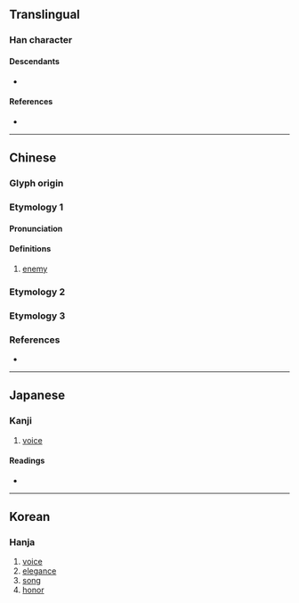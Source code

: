 {{character info}}
==Translingual==

===Han character===
{{Han char|rn=79|rad=殳|as=07|sn=11|four=|canj=GHHNE|ids=⿰声殳}}

====Descendants====
* {{l|mul|[[漀]], [[磬]], [[罄]], [[聲]], [[謦]], [[䡰]], [[馨]]}}

====References====
* {{Han ref|kx=0585.060|dkj=16633|dj=0977.250|hdz=32159.060|uh=6BB8|ud=27576}}

----

==Chinese==

===Glyph origin===
{{Han etym}}

===Etymology 1===
{{zh-forms}}

====Pronunciation====
{{zh-pron
|m=kēng
|c=
|mc=y
|oc=y
|ma=
|cat=n
}}

====Definitions====
{{zh-hanzi}}

# {{zh-o}} [[enemy]]

===Etymology 2===
{{zh-see|磬|v}}

===Etymology 3===
{{zh-see|聲|v}}

===References===
* {{R:twedu|C05907}}

----

==Japanese==

===Kanji===
{{ja-kanji|grade=|rs=殳07}}

# [[voice]]

====Readings====
* {{ja-readings|on=[[けい]] (kei), [[きょう]] (kyō), [[こう]] (kō), [[せい]] (sei), [[しょう]] (shō)|kun=[[けい]] (kei), [[てき]] (teki), [[こえ]] (koe)}}

----

==Korean==

===Hanja===
{{ko-hanja|hangeul=성|eumhun=|rv=seong|mr=sŏng|y=seng}}

# [[voice]]
# [[elegance]]
# [[song]]
# [[honor]]